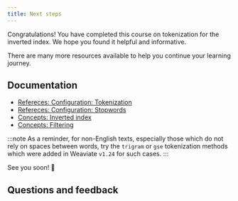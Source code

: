 ```yaml
---
title: Next steps
---
```


Congratulations! You have completed this course on tokenization for the inverted index. We hope you found it helpful and informative.

There are many more resources available to help you continue your learning journey.

## Documentation

- [Refereces: Configuration: Tokenization](/developers/weaviate/config-refs/schema/index.md#tokenization)
- [Refereces: Configuration: Stopwords](/developers/weaviate/config-refs/schema/index.md#invertedindexconfig--stopwords-stopword-lists)
- [Concepts: Inverted index](/developers/weaviate/concepts/indexing.md#inverted-indexes)
- [Concepts: Filtering](/developers/weaviate/concepts/prefiltering.md)

:::note
As a reminder, for non-English texts, especially those which do not rely on spaces between words, try the `trigram` or `gse` tokenization methods which were added in Weaviate `v1.24` for such cases.
:::


<CTASocials />

See you soon! 👋

## Questions and feedback


<DocsFeedback/>
